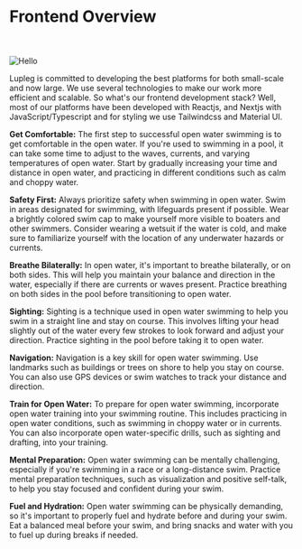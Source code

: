 
# Frontend Overview

<br></br>
<Image src="/images/openwaterswimming.jpg" alt="Hello" width={500} height={500} />

Lupleg is committed to developing the best platforms  for both small-scale and now large. We use several technologies to make our work more efficient and scalable. So what's our frontend development stack? Well, most of our platforms have been developed with Reactjs, and Nextjs with JavaScript/Typescript and for styling we use Tailwindcss and Material UI.

**Get Comfortable:**
 The first step to successful open water swimming is to get comfortable in the open water. If you're used to swimming in a pool, it can take some time to adjust to the waves, currents, and varying temperatures of open water. Start by gradually increasing your time and distance in open water, and practicing in different conditions such as calm and choppy water.

**Safety First:**
 Always prioritize safety when swimming in open water. Swim in areas designated for swimming, with lifeguards present if possible. Wear a brightly colored swim cap to make yourself more visible to boaters and other swimmers. Consider wearing a wetsuit if the water is cold, and make sure to familiarize yourself with the location of any underwater hazards or currents.

**Breathe Bilaterally:**
 In open water, it's important to breathe bilaterally, or on both sides. This will help you maintain your balance and direction in the water, especially if there are currents or waves present. Practice breathing on both sides in the pool before transitioning to open water.

**Sighting:**
 Sighting is a technique used in open water swimming to help you swim in a straight line and stay on course. This involves lifting your head slightly out of the water every few strokes to look forward and adjust your direction. Practice sighting in the pool before taking it to open water.

**Navigation:**
 Navigation is a key skill for open water swimming. Use landmarks such as buildings or trees on shore to help you stay on course. You can also use GPS devices or swim watches to track your distance and direction.

**Train for Open Water:**
 To prepare for open water swimming, incorporate open water training into your swimming routine. This includes practicing in open water conditions, such as swimming in choppy water or in currents. You can also incorporate open water-specific drills, such as sighting and drafting, into your training.

**Mental Preparation:**
 Open water swimming can be mentally challenging, especially if you're swimming in a race or a long-distance swim. Practice mental preparation techniques, such as visualization and positive self-talk, to help you stay focused and confident during your swim.

**Fuel and Hydration:**
 Open water swimming can be physically demanding, so it's important to properly fuel and hydrate before and during your swim. Eat a balanced meal before your swim, and bring snacks and water with you to fuel up during breaks if needed.
